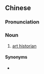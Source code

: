 {{also|艺术史学家}}
==Chinese==
{{zh-forms|s=艺术史学家|type=32}}

===Pronunciation===
{{zh-pron
|m=yìshùshǐ xuéjiā
|cat=n
}}

===Noun===
{{zh-noun}}

# [[art historian]]

====Synonyms====
* {{zh-l|美術史學家|tr=měishùshǐxuéjiā}}